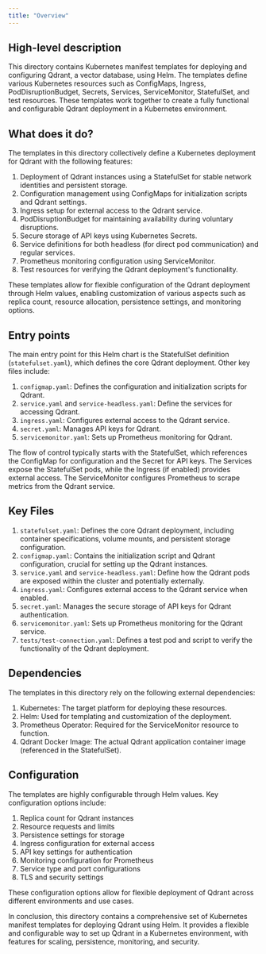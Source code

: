 ```yaml
---
title: "Overview"
---
```


## High-level description
This directory contains Kubernetes manifest templates for deploying and configuring Qdrant, a vector database, using Helm. The templates define various Kubernetes resources such as ConfigMaps, Ingress, PodDisruptionBudget, Secrets, Services, ServiceMonitor, StatefulSet, and test resources. These templates work together to create a fully functional and configurable Qdrant deployment in a Kubernetes environment.

## What does it do?
The templates in this directory collectively define a Kubernetes deployment for Qdrant with the following features:

1. Deployment of Qdrant instances using a StatefulSet for stable network identities and persistent storage.
2. Configuration management using ConfigMaps for initialization scripts and Qdrant settings.
3. Ingress setup for external access to the Qdrant service.
4. PodDisruptionBudget for maintaining availability during voluntary disruptions.
5. Secure storage of API keys using Kubernetes Secrets.
6. Service definitions for both headless (for direct pod communication) and regular services.
7. Prometheus monitoring configuration using ServiceMonitor.
8. Test resources for verifying the Qdrant deployment's functionality.

These templates allow for flexible configuration of the Qdrant deployment through Helm values, enabling customization of various aspects such as replica count, resource allocation, persistence settings, and monitoring options.

## Entry points
The main entry point for this Helm chart is the StatefulSet definition (`statefulset.yaml`), which defines the core Qdrant deployment. Other key files include:

1. `configmap.yaml`: Defines the configuration and initialization scripts for Qdrant.
2. `service.yaml` and `service-headless.yaml`: Define the services for accessing Qdrant.
3. `ingress.yaml`: Configures external access to the Qdrant service.
4. `secret.yaml`: Manages API keys for Qdrant.
5. `servicemonitor.yaml`: Sets up Prometheus monitoring for Qdrant.

The flow of control typically starts with the StatefulSet, which references the ConfigMap for configuration and the Secret for API keys. The Services expose the StatefulSet pods, while the Ingress (if enabled) provides external access. The ServiceMonitor configures Prometheus to scrape metrics from the Qdrant service.

## Key Files
1. `statefulset.yaml`: Defines the core Qdrant deployment, including container specifications, volume mounts, and persistent storage configuration.
2. `configmap.yaml`: Contains the initialization script and Qdrant configuration, crucial for setting up the Qdrant instances.
3. `service.yaml` and `service-headless.yaml`: Define how the Qdrant pods are exposed within the cluster and potentially externally.
4. `ingress.yaml`: Configures external access to the Qdrant service when enabled.
5. `secret.yaml`: Manages the secure storage of API keys for Qdrant authentication.
6. `servicemonitor.yaml`: Sets up Prometheus monitoring for the Qdrant service.
7. `tests/test-connection.yaml`: Defines a test pod and script to verify the functionality of the Qdrant deployment.

## Dependencies
The templates in this directory rely on the following external dependencies:

1. Kubernetes: The target platform for deploying these resources.
2. Helm: Used for templating and customization of the deployment.
3. Prometheus Operator: Required for the ServiceMonitor resource to function.
4. Qdrant Docker Image: The actual Qdrant application container image (referenced in the StatefulSet).

## Configuration
The templates are highly configurable through Helm values. Key configuration options include:

1. Replica count for Qdrant instances
2. Resource requests and limits
3. Persistence settings for storage
4. Ingress configuration for external access
5. API key settings for authentication
6. Monitoring configuration for Prometheus
7. Service type and port configurations
8. TLS and security settings

These configuration options allow for flexible deployment of Qdrant across different environments and use cases.

In conclusion, this directory contains a comprehensive set of Kubernetes manifest templates for deploying Qdrant using Helm. It provides a flexible and configurable way to set up Qdrant in a Kubernetes environment, with features for scaling, persistence, monitoring, and security.